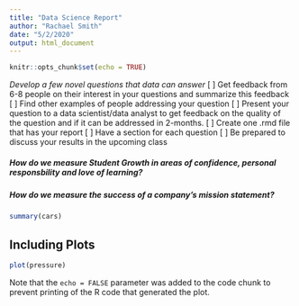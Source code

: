 ```yaml
---
title: "Data Science Report"
author: "Rachael Smith"
date: "5/2/2020"
output: html_document
---
```


```r
knitr::opts_chunk$set(echo = TRUE)
```

*Develop a few novel questions that data can answer*
[ ] Get feedback from 6-8 people on their interest in your questions and summarize this feedback
[ ] Find other examples of people addressing your question
[ ] Present your question to a data scientist/data analyst to get feedback on the quality of the question and if it can be addressed in 2-months.
[ ] Create one .rmd file that has your report
[ ] Have a section for each question
[ ] Be prepared to discuss your results in the upcoming class

\br

##### How do we measure Student Growth in areas of confidence, personal responsbility and love of learning?

\br

##### How do we measure the success of a company's mission statement?

\br



```r
summary(cars)
```

## Including Plots


```r
plot(pressure)
```

Note that the `echo = FALSE` parameter was added to the code chunk to prevent printing of the R code that generated the plot.
